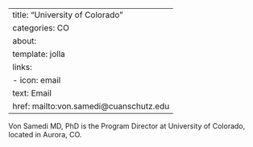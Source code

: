 
---
title: "University of Colorado"
categories: CO
about:
  template: jolla
  links:
    - icon: email
      text: Email
      href: mailto:von.samedi@cuanschutz.edu
---

Von Samedi MD, PhD is the Program Director at University of Colorado, located in Aurora, CO. 
